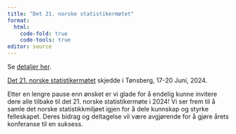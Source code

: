 ```yaml
---
title: "Det 21. norske statistikermøtet"
format: 
  html:
    code-fold: true
    code-tools: true
editor: source
---
```


Se [detaljer her](https://sites.google.com/view/nsm24/).

[Det 21. norske
statistikermøtet](https://sites.google.com/view/nsm24/)
skjedde i Tønsberg, 17-20 Juni, 2024</b>. </font>

Etter en lengre pause enn ønsket er vi glade for å endelig kunne
invitere dere alle tilbake til det 21. norske statistikermøte i 2024! Vi
ser frem til å samle det norske statistikkmiljøet igjen for å dele
kunnskap og styrke felleskapet. Deres bidrag og deltagelse vil være
avgjørende for å gjøre årets konferanse til en suksess. </b>
